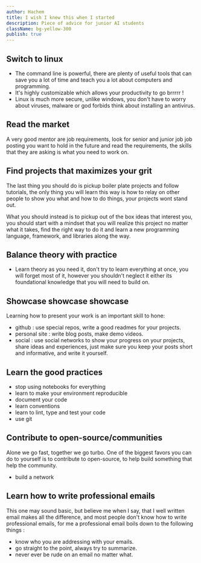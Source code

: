 ```yaml
---
author: Hachem
title: I wish I knew this when I started
description: Piece of advice for junior AI students
className: bg-yellow-300
publish: true
---
```


## Switch to linux

- The command line is powerful, there are plenty of useful tools that can save you a lot of time and teach you a lot about computers and programming.
- It's highly customizable which allows your productivity to go brrrrr !
- Linux is much more secure, unlike windows, you don't have to worry about viruses, malware or god forbids think about installing an antivirus.

## Read the market

A very good mentor are job requirements, look for senior and junior job job posting you want to hold in the future and
read the requirements, the skills that they are asking is what you need to work on.

## Find projects that maximizes your grit

The last thing you should do is pickup boiler plate projects and follow tutorials, the only thing you will learn this way is how to relay on other people
to show you what and how to do things, your projects wont stand out.

What you should instead is to pickup out of the box ideas that interest you, you should start with a mindset that you will realize this project
no matter what it takes, find the right way to do it and learn a new programming language, framework, and libraries along the way.

## Balance theory with practice

- Learn theory as you need it, don't try to learn everything at once, you will forget most of it, however you shouldn't neglect it either its
  foundational knowledge that you will need to build on.

## Showcase showcase showcase

Learning how to present your work is an important skill to hone:

- github : use special repos, write a good readmes for your projects.
- personal site : write blog posts, make demo videos.
- social : use social networks to show your progress on your projects, share ideas and experiences, just make sure you keep your posts short and
  informative, and write it yourself.

## Learn the good practices

- stop using notebooks for everything
- learn to make your environment reproducible
- document your code
- learn conventions
- learn to lint, type and test your code
- use git

## Contribute to open-source/communities

Alone we go fast, together we go turbo. One of the biggest favors you can do to yourself is to contribute to open-source, to help build something that
help the community.

- build a network

## Learn how to write professional emails

This one may sound basic, but believe me when I say, that I well written email makes all the difference,
and most people don't know how to write professional emails, for me a professional email boils down to the following things :

- know who you are addressing with your emails.
- go straight to the point, always try to summarize.
- never ever be rude on an email no matter what.

